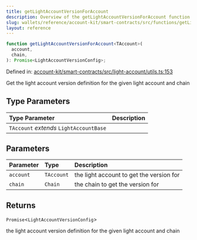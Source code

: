 ```yaml
---
title: getLightAccountVersionForAccount
description: Overview of the getLightAccountVersionForAccount function
slug: wallets/reference/account-kit/smart-contracts/src/functions/getLightAccountVersionForAccount
layout: reference
---
```


```ts
function getLightAccountVersionForAccount<TAccount>(
  account,
  chain,
): Promise<LightAccountVersionConfig>;
```

Defined in: [account-kit/smart-contracts/src/light-account/utils.ts:153](https://github.com/alchemyplatform/aa-sdk/blob/923a52171f7246172caf350853843e6680197da9/account-kit/smart-contracts/src/light-account/utils.ts#L153)

Get the light account version definition for the given light account and chain

## Type Parameters

| Type Parameter                          | Description |
| :-------------------------------------- | :---------- |
| `TAccount` _extends_ `LightAccountBase` |             |

## Parameters

| Parameter | Type       | Description                              |
| :-------- | :--------- | :--------------------------------------- |
| `account` | `TAccount` | the light account to get the version for |
| `chain`   | `Chain`    | the chain to get the version for         |

## Returns

`Promise`\<`LightAccountVersionConfig`>

the light account version definition for the given light account and chain
